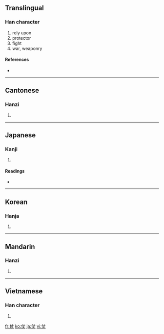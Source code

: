 ==Translingual==

===Han character===
{{Han char|rn=9|rad=人|as=03|sn=5|four=2520<sub>0</sub>|canj=人十大 (OJK)}}

# rely upon
# protector
# fight
# war, weaponry

====References====
* {{Han ref|kx=0092.100|dkj=00371|dj=0195.130|hdz=10113.020|uh=4ED7|ud=20183|bh=A54D|bd=42317}}

----

==Cantonese==

===Hanzi===
{{yue-hanzi|jyut=|y=jeung3, jeung6}}

# {{defn|Cantonese|sort=人03}}

----

==Japanese==

===Kanji===
{{ja-kanji|grade=|rs=人03}}

# {{defn|Japanese|sort=人03}}

====Readings====
* {{ja-readings|on=[[じょう]] (jō)|kun=[[よる]] (yoru), [[まもり]] (mamori), [[つわもの]] (tsuwamono)}}

----

==Korean==

===Hanja===
{{ko-hanja|hangeul=장|rv=jang|mr=chang}}

# {{defn|Korean|sort=人03}}

----

==Mandarin==

===Hanzi===
{{cmn-hanzi|pin=[[zhàng]] ([[zhang4]])|wg=chang<sup>4</sup>}}

# {{defn|Mandarin|sort=人03}}

----

==Vietnamese==

===Han character===
{{vi-hantu|[[trượng]], [[dượng]]|rs=人03}}

# {{defn|Vietnamese|sort=人03}}

[[fr:仗]]
[[ko:仗]]
[[ja:仗]]
[[vi:仗]]